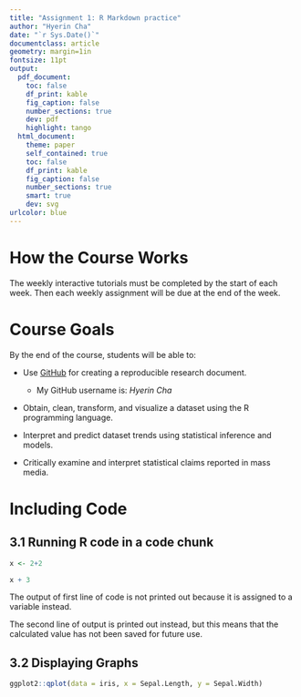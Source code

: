 ```yaml
---
title: "Assignment 1: R Markdown practice"
author: "Hyerin Cha"
date: "`r Sys.Date()`"
documentclass: article
geometry: margin=1in
fontsize: 11pt
output:
  pdf_document:
    toc: false
    df_print: kable
    fig_caption: false
    number_sections: true
    dev: pdf
    highlight: tango
  html_document:
    theme: paper
    self_contained: true
    toc: false
    df_print: kable
    fig_caption: false
    number_sections: true
    smart: true
    dev: svg
urlcolor: blue
---
```


# How the Course Works
The weekly interactive tutorials must be completed by the start of each week. Then each weekly assignment will be due at the end of the week.

# Course Goals
By the end of the course, students will be able to:

* Use [GitHub](https://github.com/) for creating a reproducible research document.

  - My GitHub username is: *Hyerin Cha*
  
* Obtain, clean, transform, and visualize a dataset using the R programming language.
* Interpret and predict dataset trends using statistical inference and models.
* Critically examine and interpret statistical claims reported in mass media.

# Including Code
## 3.1 Running R code in a code chunk
```r
x <- 2+2
```
```r
x + 3
```
The output of first line of code is not printed out because it is assigned to a variable instead.

The second line of output is printed out instead, but this means that the calculated value has not been saved for future use.

## 3.2 Displaying Graphs

```r
ggplot2::qplot(data = iris, x = Sepal.Length, y = Sepal.Width)
```


